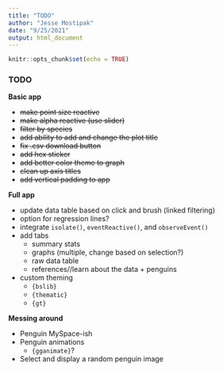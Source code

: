 ```yaml
---
title: "TODO"
author: "Jesse Mostipak"
date: "9/25/2021"
output: html_document
---
```


```r
knitr::opts_chunk$set(echo = TRUE)
```

### TODO

**Basic app**

- ~~make point size reactive~~
- ~~make alpha reactive (use slider)~~
- ~~filter by species~~
- ~~add ability to add and change the plot title~~
- ~~fix .csv download button~~ 
- ~~add hex sticker~~
- ~~add better color theme to graph~~
- ~~clean up axis titles~~
- ~~add vertical padding to app~~

**Full app**

- update data table based on click and brush (linked filtering)
- option for regression lines?
- integrate `isolate()`, `eventReactive()`, and `observeEvent()`
- add tabs
  + summary stats
  + graphs (multiple, change based on selection?)
  + raw data table
  + references//learn about the data + penguins
- custom theming
  + `{bslib}`
  + `{thematic}`
  + `{gt}`

**Messing around**

- Penguin MySpace-ish
- Penguin animations
  + `{gganimate}`?
- Select and display a random penguin image 

